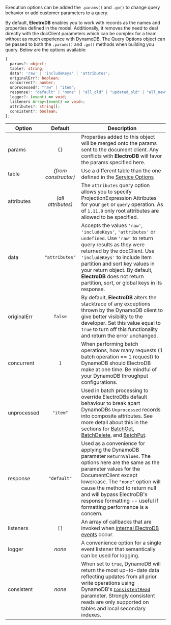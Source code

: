 Execution options can be added the `.params()` and `.go()` to change query behavior or add customer parameters to a query.

By default, **ElectroDB** enables you to work with records as the names and properties defined in the model. Additionally, it removes the need to deal directly with the docClient parameters which can be complex for a team without as much experience with DynamoDB. The Query Options object can be passed to both the `.params()` and `.go()` methods when building you query. Below are the options available:

```typescript
{
  params?: object;
  table?: string;
  data?: 'raw' | 'includeKeys' | 'attributes';
  originalErr?: boolean;
  concurrent?: number;
  unprocessed?: "raw" | "item";
  response?: "default" | "none" | "all_old" | "updated_old" | "all_new" | "updated_new";;
  logger?: (event) => void;
  listeners Array<(event) => void>;
  attributes?: string[];
  consistent?: boolean;
};
```

| Option      |       Default        | Description                                                                                                                                                                                                                                                                                                                                                                                   |
| ----------- | :------------------: | --------------------------------------------------------------------------------------------------------------------------------------------------------------------------------------------------------------------------------------------------------------------------------------------------------------------------------------------------------------------------------------------- |
| params      |         `{}`         | Properties added to this object will be merged onto the params sent to the document client. Any conflicts with **ElectroDB** will favor the params specified here.                                                                                                                                                                                                                            |
| table       | _(from constructor)_ | Use a different table than the one defined in the [Service Options](#service-options)                                                                                                                                                                                                                                                                                                         |
| attributes  |  _(all attributes)_  | The `attributes` query option allows you to specify ProjectionExpression Attributes for your `get` or `query` operation. As of `1.11.0` only root attributes are allowed to be specified.                                                                                                                                                                                                     |
| data        |    `"attributes"`    | Accepts the values `'raw'`, `'includeKeys'`, `'attributes'` or `undefined`. Use `'raw'` to return query results as they were returned by the docClient. Use `'includeKeys'` to include item partition and sort key values in your return object. By default, **ElectroDB** does not return partition, sort, or global keys in its response.                                                   |
| originalErr |       `false`        | By default, **ElectroDB** alters the stacktrace of any exceptions thrown by the DynamoDB client to give better visibility to the developer. Set this value equal to `true` to turn off this functionality and return the error unchanged.                                                                                                                                                     |
| concurrent  |         `1`          | When performing batch operations, how many requests (1 batch operation == 1 request) to DynamoDB should ElectroDB make at one time. Be mindful of your DynamoDB throughput configurations.                                                                                                                                                                                                    |
| unprocessed |       `"item"`       | Used in batch processing to override ElectroDBs default behaviour to break apart DynamoDBs `Unprocessed` records into composite attributes. See more detail about this in the sections for [BatchGet](#batch-get), [BatchDelete](#batch-write-delete-records), and [BatchPut](#batch-write-put-records).                                                                                      |
| response    |     `"default"`      | Used as a convenience for applying the DynamoDB parameter `ReturnValues`. The options here are the same as the parameter values for the DocumentClient except lowercase. The `"none"` option will cause the method to return null and will bypass ElectroDB's response formatting -- useful if formatting performance is a concern.                                                           |
| listeners   |         `[]`         | An array of callbacks that are invoked when [internal ElectroDB events](#events) occur.                                                                                                                                                                                                                                                                                                       |
| logger      |        _none_        | A convenience option for a single event listener that semantically can be used for logging.                                                                                                                                                                                                                                                                                                   |
| consistent  |        _none_        | When set to `true`, DynamoDB will return the most up-to-date data reflecting updates from all prior write operations using DynamoDB's [`ConsistentRead`](https://docs.aws.amazon.com/amazondynamodb/latest/developerguide/HowItWorks.ReadConsistency.html#HowItWorks.ReadConsistency.Strongly) parameter. Strongly consistent reads are only supported on tables and local secondary indexes. |
